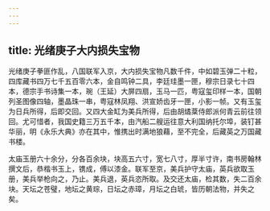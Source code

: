 ```yaml
---
---
---
```

title: 光绪庚子大内损失宝物
---



光绪庚子拳匪作乱，八国联军入京，大内损失宝物凡数千件，中如碧玉弹二十粒，四库藏书四万七千五百零六本，金自鸣钟二具，李廷珪墨一匣，穆宗日录七十四本，德宗手书诗集一本，琬（王延）大屏四扇，玉马一匹，粤寇玺印样一本，国朝列圣图像四轴，墨晶珠一串，粤寇林凤翔、洪宣娇齿牙一匣，小影一帧。又有玉玺为日兵所得，后即交回。又四大金缸为美兵所得，后由胡燏棻侍郎派何青云前往领回。尤可惜者，我国史籍三万五千本，由汽船二艘运往意大利国纳托尔埠，装钉甚华丽，明《永乐大典》亦在其中，惟携出时满地狼藉，至不完全，后藏英之万国藏书楼。

太庙玉册六十余分，分各百余块，块高五六寸，宽七八寸，厚半寸许，南书房翰林撰文后，恭楷书玉上，镌成，傅以漆金。联军至京，美兵护守太庙，英兵欲取玉册，美兵举枪向之，乃止。美兵退，英兵恣所取。及交还太庙，检其数，失二百余块。天坛之苍璧，地坛之黄琮，日坛之赤璋，月坛之白琥，皆历朝法物，并失之矣。